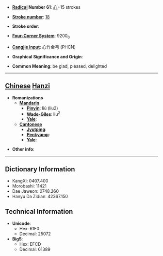 * '''[[Wiktionary:Chinese radical index| Radical]] Number 61''': [[Wiktionary:Chinese radical index 心|心]]+15 strokes

* '''[[Wiktionary:Chinese total strokes index|Stroke number]]''': [[Wiktionary:Chinese total strokes index 18|18]]

* '''Stroke order''': 

* '''[[Wiktionary:Chinese four corner index|Four-Corner System]]''': 9200<sub>0</sub>

* '''[[Wiktionary:Chinese Cangjie index|Cangjie input]]''': 心竹金弓 (PHCN)

* '''Graphical Significance and Origin''': 

* '''Common Meaning''': be glad, pleased, delighted

----

== [[Chinese]] [[Hanzi]] ==

* '''Romanizations'''
** '''[[Mandarin]]'''
*** '''[[Pinyin]]''': liú (liu2)
*** '''[[Wade-Giles]]''': liu<sup>2</sup>
*** '''[[Yale]]''': 
** '''[[Cantonese]]'''
*** '''[[Jyutping]]''':
*** '''[[Penkyamp]]''': 
*** '''[[Yale]]''': 

* '''Other info''': 

----

== Dictionary Information ==

* KangXi: 0407.400
* Morobashi: 11421
* Dae Jaweon: 0748.260
* Hanyu Da Zidian: 42367.150

== Technical Information ==

* '''Unicode''':
** Hex: 61F0
** Decimal: 25072
* '''Big5''':
** Hex: EFCD
** Decimal: 61389
